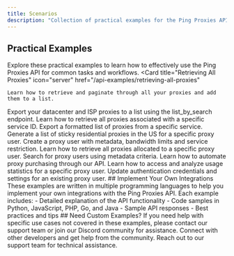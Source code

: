 ```yaml
---
title: Scenarios
description: "Collection of practical examples for the Ping Proxies API"
---
```

## Practical Examples
Explore these practical examples to learn how to effectively use the Ping Proxies API for common tasks and workflows.
<CardGroup cols={2}>
  <Card
    title="Retrieving All Proxies"
    icon="server"
    href="/api-examples/retrieving-all-proxies"
  >
    Learn how to retrieve and paginate through all your proxies and add them to a list.
  </Card>
  <Card
    title="Export All Static Proxies"
    icon="file-export"
    href="/api-examples/export-all-static-proxies"
  >
    Export your datacenter and ISP proxies to a list using the list_by_search endpoint.
  </Card>
  <Card
    title="Retrieve Proxies from a Service"
    icon="server"
    href="/api-examples/retrieving-all-proxies-from-service"
  >
    Learn how to retrieve all proxies associated with a specific service ID.
  </Card>
  <Card
    title="Export Proxies from a Service"
    icon="file-export"
    href="/api-examples/export-all-proxies-from-service"
  >
    Export a formatted list of proxies from a specific service.
  </Card>
  <Card
    title="Generate Residential Proxies"
    icon="users"
    href="/api-examples/generate-residential-proxies-sticky-us"
  >
    Generate a list of sticky residential proxies in the US for a specific proxy user.
  </Card>
  <Card
    title="Create a Proxy User"
    icon="user-plus"
    href="/api-examples/create-a-proxy-user"
  >
    Create a proxy user with metadata, bandwidth limits and service restriction.
  </Card>
  <Card
    title="Retrieve All Proxies for a Proxy User"
    icon="user"
    href="/api-examples/retrieve-all-proxies-for-a-proxy-user"
  >
    Learn how to retrieve all proxies allocated to a specific proxy user.
  </Card>
  <Card
    title="Search Proxy User by Metadata"
    icon="database"
    href="/api-examples/search-proxy-user-by-metadata"
  >
    Search for proxy users using metadata criteria.
  </Card>
  <Card
    title="Purchasing with API"
    icon="cart-plus"
    href="/api-examples/purchasing-with-api"
  >
    Learn how to automate proxy purchasing through our API.
  </Card>
  <Card
    title="Retrieve Analytics for Proxy User"
    icon="chart-line"
    href="/api-examples/retrieve-analytics-for-proxy-user"
  >
    Learn how to access and analyze usage statistics for a specific proxy user.
  </Card>
  <Card
    title="Edit Proxy User Authentication"
    icon="key"
    href="/api-examples/edit-proxy-user-authentication"
  >
    Update authentication credentials and settings for an existing proxy user.
  </Card>
</CardGroup>
## Implement Your Own Integrations
These examples are written in multiple programming languages to help you implement your own integrations with the Ping Proxies API. Each example includes:
- Detailed explanation of the API functionality
- Code samples in Python, JavaScript, PHP, Go, and Java
- Sample API responses
- Best practices and tips
## Need Custom Examples?
If you need help with specific use cases not covered in these examples, please contact our support team or join our Discord community for assistance.
<CardGroup cols={2}>
  <Card
    title="Join our Community"
    icon="discord"
    href="https://discord.com/invite/ping-proxies-584021352940568578"
  >
    Connect with other developers and get help from the community.
  </Card>
  <Card
    title="Contact Support"
    icon="headset"
    href="mailto:support@pingproxies.com"
  >
    Reach out to our support team for technical assistance.
  </Card>
</CardGroup>